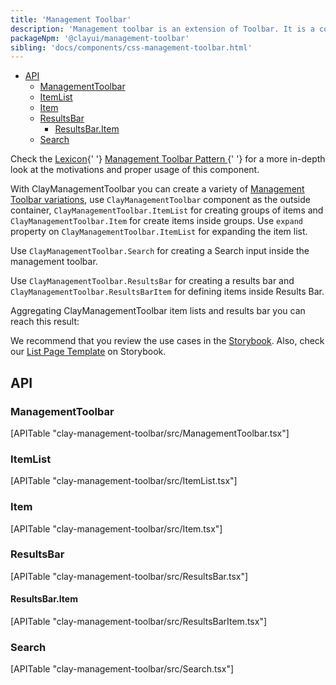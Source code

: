 ```yaml
---
title: 'Management Toolbar'
description: 'Management toolbar is an extension of Toolbar. It is a combination of different components, including filters, orders, search, visualization select, and other actions that let users manage a dataset.'
packageNpm: '@clayui/management-toolbar'
sibling: 'docs/components/css-management-toolbar.html'
---
```



<div class="nav-toc-absolute">
<div class="nav-toc">

-	[API](#api)
	-	[ManagementToolbar](#managementtoolbar)
	-	[ItemList](#itemlist)
	-	[Item](#item)
	-	[ResultsBar](#resultsbar)
		-	[ResultsBar.Item](#resultsbar.item)
	-	[Search](#search)

</div>
</div>

<div class="clay-site-alert alert alert-info">
	Check the <a href="https://liferay.design/lexicon/">Lexicon</a>{' '}
	<a href="https://liferay.design/lexicon/core-components/toolbars/management-bar/">
		Management Toolbar Pattern
	</a>{' '}
	for a more in-depth look at the motivations and proper usage of this
	component.
</div>

With ClayManagementToolbar you can create a variety of [Management Toolbar variations](https://liferay.design/lexicon/core-components/toolbars/management-bar/#layout-variations), use `ClayManagementToolbar` component as the outside container, `ClayManagementToolbar.ItemList` for creating groups of items and `ClayManagementToolbar.Item` for create items inside groups. Use `expand` property on `ClayManagementToolbar.ItemList` for expanding the item list.

Use `ClayManagementToolbar.Search` for creating a Search input inside the management toolbar.

<MinimalManagementToolbar />

Use `ClayManagementToolbar.ResultsBar` for creating a results bar and `ClayManagementToolbar.ResultsBarItem` for defining items inside Results Bar.

<ResultsBar />

Aggregating ClayManagementToolbar item lists and results bar you can reach this result:

<ManagementToolbar />

We recommend that you review the use cases in the <a href="https://storybook.clayui.com/?path=/story/components-claymanagementtoolbar--w-low-level">Storybook</a>. Also, check our <a href="https://storybook.clayui.com/?path=/story/demos-templates--list-page">List Page Template</a> on Storybook.

## API

### ManagementToolbar

<div>[APITable "clay-management-toolbar/src/ManagementToolbar.tsx"]</div>

### ItemList

<div>[APITable "clay-management-toolbar/src/ItemList.tsx"]</div>

### Item

<div>[APITable "clay-management-toolbar/src/Item.tsx"]</div>

### ResultsBar

<div>[APITable "clay-management-toolbar/src/ResultsBar.tsx"]</div>

#### ResultsBar.Item

<div>[APITable "clay-management-toolbar/src/ResultsBarItem.tsx"]</div>

### Search

<div>[APITable "clay-management-toolbar/src/Search.tsx"]</div>
